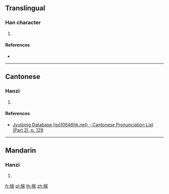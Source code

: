 ==Translingual==

===Han character===
{{Han char|rn=75|rad=木|as=09|sn=13|four=42927|canj=DUMB|ids=⿰木耑}}

# {{defn|Han|sort=木09}}

====References====
* {{Han ref|kx=0537.160|dkj=15068|dj=0925.010|hdz=21250.080|uh=692F|ud=26927|bh=DDF2|bd=56818}}

----

==Cantonese==

===Hanzi===
{{yue-hanzi|jyut=[[do2]]|y=do2}}

# {{defn|lang=yue|sort=木09}}

====References====
* [http://www.iso10646hk.net/jp/document/download.jsp Jyutping Database (iso10646hk.net) - Cantonese Pronunciation List (Part 2), p. 129]

----

==Mandarin==

===Hanzi===
{{cmn-hanzi|pin=[[duǒ]] ([[duo3]])|wg=to<sup>3</sup>}}

# {{defn|lang=cmn|sort=木09}}

[[fr:椯]]
[[pl:椯]]
[[th:椯]]
[[zh:椯]]